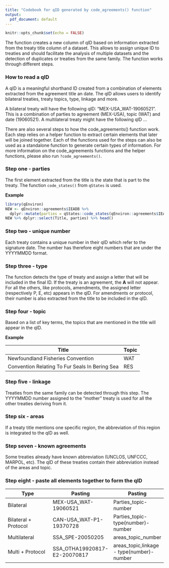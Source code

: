 ```yaml
---
title: "Codebook for qID generated by code_agreements() function"
output:
  pdf_document: default
---
```


```r
knitr::opts_chunk$set(echo = FALSE)
```
The function creates a new column of qID based on information extracted from the treaty title column of a dataset. This allows to assign unique ID to treaties and should facilitate the analysis of multiple datasets and the detection of duplicates or treaties from the same family. The function works through different steps.

### How to read a qID
A qID is a meaningful shorthand ID created from a combination of elements extracted from the agreement title an date. The qID allows users to identify bilateral treaties, treaty topics, type, linkage and more. 

A bilateral treaty will have the following qID: "MEX-USA_WAT-19060521". This is a combination of parties to agreement (MEX-USA), topic (WAT) and date (19060521). A multilateral treaty might have the following qID ...

There are also several steps to how the code_agreements() function work. Each step relies on a helper function to extract certain elements that later will be joined together. Each of the functions used for the steps can also be used as a standalone function to generate certain types of information. For more information on the code_agreements functions and the helper functions, please also run `?code_agreements()`. 

### Step one - parties
The first element extracted from the title is the state that is part to the treaty. The function `code_states()` from `qStates` is used. 

**Example**

```r
library(qEnviron)
NEW <- qEnviron::agreements$IEADB %>% 
  dplyr::mutate(parties = qStates::code_states(qEnviron::agreements$IEADB$Title))
NEW %>% dplyr::select(Title, parties) %>% head()

```

### Step two - unique number
Each treaty contains a unique number in their qID which refer to the signature date. The number has therefore eight numbers that are under the YYYYMMDD format. 

### Step three - type
The function detects the type of treaty and assign a letter that will be included in the final ID. If the treaty is an agreement, the **A** will not appear. For all the others, like protocols, amendments, the assigned letter (respectively P, E, etc) appears in the qID. 
For amendments or protocol, their number is also extracted from the title to be included in the qID.

### Step four - topic
Based on a list of key terms, the topics that are mentioned in the title will appear in the qID. 

**Example**

**Title** | **Topic**
--- | ---
Newfoundland Fisheries Convention | WAT
Convention Relating To Fur Seals In Bering Sea | RES

### Step five - linkage
Treaties from the same family can be detected through this step. The YYYYMMDD number assigned to the "mother" treaty is used for all the other treaties deriving from it. 

### Step six - areas
If a treaty title mentions one specific region, the abbreviation of this region is integrated to the qID as well. 

### Step seven - known agreements
Some treaties already have known abbreviation (UNCLOS, UNFCCC, MARPOL, etc). The qID of these treaties contain their abbreviation instead of the areas and topic. 

### Step eight - paste all elements together to form the qID

**Type** | **Pasting** | **Pasting**
--- | --- |--- 
Bilateral | MEX-USA_WAT-19060521 | Parties_topic-number
Bilateral + Protocol | CAN-USA_WAT-P1-19370728 | Parties_topic-type(number)-number
Multilateral | SSA_SPE-20050205 | areas_topic_number
Multi + Protocol | SSA_OTHA19920817-E2-20070817 | areas_topic,linkage - type(number)-number